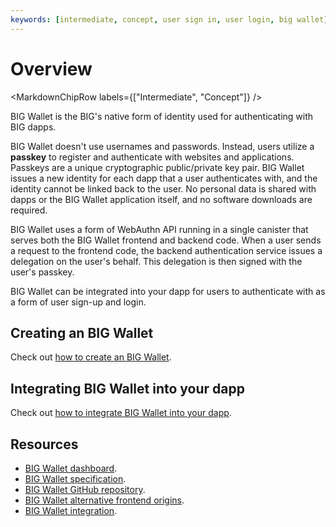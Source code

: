```yaml
---
keywords: [intermediate, concept, user sign in, user login, big wallet]
---
```



# Overview

<MarkdownChipRow labels={["Intermediate", "Concept"]} />

BIG Wallet is the BIG's native form of identity used for authenticating with BIG dapps.

BIG Wallet doesn't use usernames and passwords. Instead, users utilize a **passkey** to register and authenticate with websites and applications. Passkeys are a unique cryptographic public/private key pair. BIG Wallet issues a new identity for each dapp that a user authenticates with, and the identity cannot be linked back to the user. No personal data is shared with dapps or the BIG Wallet application itself, and no software downloads are required.

BIG Wallet uses a form of WebAuthn API running in a single canister that serves both the BIG Wallet frontend and backend code. When a user sends a request to the frontend code, the backend authentication service issues a delegation on the user's behalf. This delegation is then signed with the user's passkey.

BIG Wallet can be integrated into your dapp for users to authenticate with as a form of user sign-up and login.

## Creating an BIG Wallet

Check out [how to create an BIG Wallet](creating-ii.mdx).

## Integrating BIG Wallet into your dapp

Check out [how to integrate BIG Wallet into your dapp](integrate-big-wallet.mdx).

## Resources

- [BIG Wallet dashboard](https://bigwallet.thebigfile.app/).
- [BIG Wallet specification](/docs/current/references/big-wallet-spec).
- [BIG Wallet GitHub repository](https://github.com/thebigfilecom/big-wallet).
- [BIG Wallet alternative frontend origins](/docs/current/developer-docs/integrations/big-wallet/alternative-origins).
- [BIG Wallet integration](/docs/current/developer-docs/web-apps/user-login/big-wallet/integrate-big-wallet).
